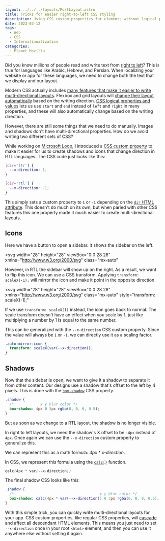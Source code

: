 ```yaml
---
layout: ../../../layouts/PostLayout.astro
title: Tricks for easier right-to-left CSS styling
description: Using CSS custom properties for elements without logical properties.
date: 2023-03-12
tags:
  - Web
  - CSS
  - Internationalization
categories:
  - Planet Mozilla
---
```



Did you know millions of people read and write text from [right to left](https://rtlstyling.com/posts/rtl-styling)? This is true for languages like Arabic, Hebrew, and Persian. When localizing your website or app for these languages, we need to change both the text that we display and our layout.

<HelloWorld />

Modern CSS actually includes [many features that make it easier to write multi-directional layouts](https://css-tricks.com/building-multi-directional-layouts/). Flexbox and grid layouts will [change their layout automatically](https://developer.mozilla.org/en-US/docs/Web/CSS/flex-direction) based on the writing direction. [CSS logical properties and values](https://css-tricks.com/building-multi-directional-layouts/#aa-introducing-css-logical-properties-and-values) lets us use `start` and `end` instead of `left` and `right` in many properties, and these will also automatically change based on the writing direction.

However, there are still some things that we need to do manually. Images and shadows don't have multi-directional properties. How do we avoid writing two different sets of CSS?

While working on [Microsoft Loop](https://www.microsoft.com/en-us/microsoft-loop), I introduced a [CSS custom property](https://developer.mozilla.org/en-US/docs/Web/CSS/Using_CSS_custom_properties) to make it easier for us to create shadows and icons that change direction in <attr title="Right to Left">RTL</attr> languages. The CSS code just looks like this:

```css
[dir='ltr'] {
  --x-direction: 1;
}

[dir='rtl'] {
  --x-direction: -1;
}
```

This simply sets a custom property to `1` or `-1` depending on the [`dir` HTML attribute](https://developer.mozilla.org/en-US/docs/Web/MathML/Global_attributes/dir). This doesn't do much on its own, but when paried with other CSS features this one property made it much easier to create multi-directional layouts.

## Icons

Here we have a button to open a sidebar. It shows the sidebar on the left.

<svg
  width="28"
  height="28"
  viewBox="0 0 28 28"
  xmlns="http://www.w3.org/2000/svg"
  class="mx-auto"
>
  <path
    id="panel-icon"
    d="M17.7197 11.5303C17.4268 11.2374 17.4268 10.7626 17.7197 10.4697C18.0126 10.1768 18.4874 10.1768 18.7803 10.4697L21.7803 13.4697C22.0732 13.7626 22.0732 14.2374 21.7803 14.5303L18.7803 17.5303C18.4874 17.8232 18.0126 17.8232 17.7197 17.5303C17.4268 17.2374 17.4268 16.7626 17.7197 16.4697L19.4393 14.75H13.75C13.3358 14.75 13 14.4142 13 14C13 13.5858 13.3358 13.25 13.75 13.25H19.4393L17.7197 11.5303ZM22.2505 4C24.3216 4 26.0005 5.67893 26.0005 7.75V20.2501C26.0005 22.3211 24.3216 24.0001 22.2505 24.0001H5.75391C3.68284 24.0001 2.00391 22.3211 2.00391 20.2501V7.75C2.00391 5.67893 3.68284 4 5.75391 4H22.2505ZM24.5005 7.75C24.5005 6.50736 23.4932 5.5 22.2505 5.5H11.0047V22.5001H22.2505C23.4932 22.5001 24.5005 21.4927 24.5005 20.2501V7.75Z"
    fill="currentColor"
  />
</svg>

However, in RTL the sidebar will show up on the right. As a result, we want to flip this icon. We can use a CSS transform. Applying `transform: scaleX(-1);` will mirror the icon and make it point in the opposite direction.

<svg
  width="28"
  height="28"
  viewBox="0 0 28 28"
  xmlns="http://www.w3.org/2000/svg"
  class="mx-auto"
  style="transform: scaleX(-1);"
>
  <use href="#panel-icon" />
</svg>

If we use `transform: scaleX(1)` instead, the icon goes back to normal. The scale transform doesn't have an effect when you scale by 1, just like multiplying a number by 1 is equal to the same number.

This can be generalized with the `--x-direction` CSS custom property. Since the value will always be `1` or `-1`, we can directly use it as a scaling factor.

```css
.auto-mirror-icon {
  transform: scaleX(var(--x-direction));
}
```

<AutoMirrorIcon client:visible />

## Shadows

Now that the sidebar is open, we want to give it a shadow to separate it from other content. Our designs use a shadow that's offset to the left by 4 pixels. This is done with the [`box-shadow`](https://developer.mozilla.org/en-US/docs/Web/CSS/box-shadow) CSS property.

```css
.shadow {
  /*            x y blur color */
  box-shadow: 4px 0 3px rgba(0, 0, 0, 0.5);
}
```

But as soon as we change to a RTL layout, the shadow is no longer visible.

<SidebarWithShadow dirAware={false} client:visible />

In right to left layouts, we need the shadow's X offset to be `-4px` instead of `4px`. Once again we can use the `--x-direction` custom property to generalize this.

We can represent this as a math formula: _4px \* x-direction_.

In CSS, we represent this formula using the [`calc()`](https://developer.mozilla.org/en-US/docs/Web/CSS/calc) function.

```css
calc(4px * var(--x-direction))
```

The final shadow CSS looks like this:

```css
.shadow {
  /*                                       x y blur color */
  box-shadow: calc(4px * var(--x-direction)) 0 3px rgba(0, 0, 0, 0.5);
}
```

<SidebarWithShadow dirAware={true} client:visible />

With this simple trick, you can quickly write multi-directional layouts for your app. CSS custom properties, like regular CSS properties, will [cascade](https://developer.mozilla.org/en-US/docs/Web/CSS/Cascade) and affect all descendant HTML elements. This means you just need to set `--x-direction` once in your root `<html>` element, and then you can use it anywhere else without setting it again.
